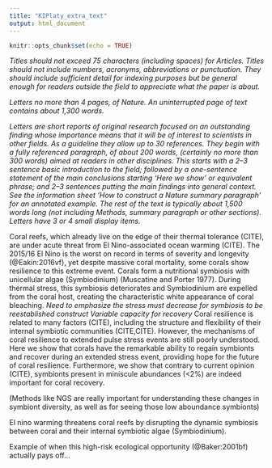 ```yaml
---
title: "KIPlaty_extra_text"
output: html_document
---
```


```r
knitr::opts_chunk$set(echo = TRUE)
```
*Titles should not exceed 75 characters (including spaces) for Articles. Titles should not include numbers, acronyms, abbreviations or punctuation. They should include sufficient detail for indexing purposes but be general enough for readers outside the field to appreciate what the paper is about.*
  
*Letters no more than 4 pages, of Nature. An uninterrupted page of text contains about 1,300 words.*

*Letters are short reports of original research focused on an outstanding finding whose importance means that it will be of interest to scientists in other fields. As a guideline they allow up to 30 references. They begin with a fully referenced paragraph, of about 200 words, (certainly no more than 300 words) aimed at readers in other disciplines. This starts with a 2–3 sentence basic introduction to the field; followed by a one-sentence statement of the main conclusions starting ‘Here we show’ or equivalent phrase; and 2–3 sentences putting the main findings into general context. See the information sheet 'How to construct a Nature summary paragraph' for an annotated example. The rest of the text is typically about 1,500 words long (not including Methods, summary paragraph or other sections). Letters have 3 or 4 small display items.*


Coral reefs, which already live on the edge of their thermal tolerance (CITE), are under acute threat from El Nino-associated ocean warming (CITE). The 2015/16 El Nino is the worst on record in terms of severity and longevity (@Eakin:2016vf), yet despite massive coral mortality, some corals show resilience to this extreme event. Corals form a nutritional symbiosis with unicellular algae (Symbiodinium) (Muscatine and Porter 1977). During thermal stress, this symbiosis deteriorates and Symbiodinium are expelled from the coral host, creating the characteristic white appearance of coral bleaching. *Need to emphasize the stress must decrease for symbiosis to be reestablished construct* *Variable capacity for recovery* Coral resilience is related to many factors (CITE), including the structure and flexibility of their internal symbiotic communities (CITE,CITE). However, the mechanisms of coral resilience to extended pulse stress events are still poorly understood. Here we show that corals have the remarkable ability to regain symbionts and recover during an extended stress event, providing hope for the future of coral resilience. Furthermore, we show that contrary to current opinion (CITE), symbionts present in miniscule abundances (<2%) are indeed important for coral recovery.

(Methods like NGS are really important for understanding these changes in symbiont diversity, as well as for seeing those low aboundance symbionts)

El nino warming threatens coral reefs by disrupting the dynamic symbiosis between coral and their internal symbiotic algae (Symbiodinium). 

Example of when this high-risk ecological opportunity (@Baker:2001bf) actually pays off...


